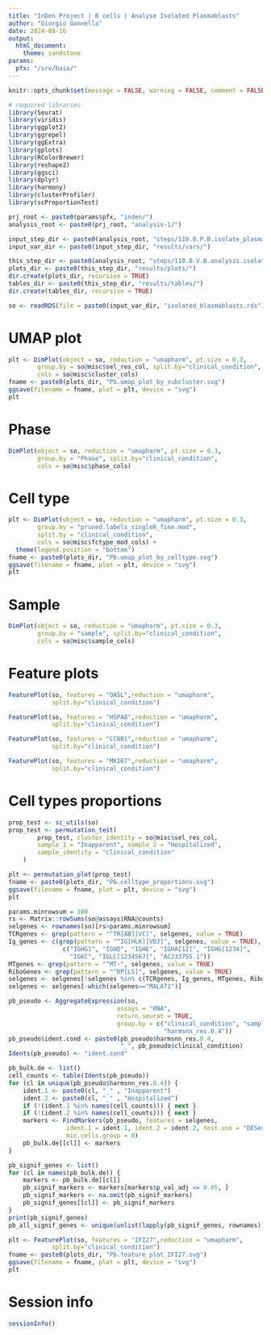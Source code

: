 ```yaml
---
title: "InDen Project | B cells | Analyse Isolated Plasmablasts"
author: "Giorgio Gonnella"
date: 2024-08-16
output:
  html_document:
    theme: sandstone
params:
  pfx: "/srv/baia/"
---
```


```r
knitr::opts_chunk$set(message = FALSE, warning = FALSE, comment = FALSE, echo = TRUE)

# required libraries
library(Seurat)
library(viridis)
library(ggplot2)
library(ggrepel)
library(ggExtra)
library(gplots)
library(RColorBrewer)
library(reshape2)
library(ggsci)
library(dplyr)
library(harmony)
library(clusterProfiler)
library(scProportionTest)

prj_root <- paste0(params$pfx, "inden/")
analysis_root <- paste0(prj_root, "analysis-1/")

input_step_dir <- paste0(analysis_root, "steps/110.0.P.B.isolate_plasmablasts/")
input_var_dir <- paste0(input_step_dir, "results/vars/")

this_step_dir <- paste0(analysis_root, "steps/110.0.V.B.analysis.isolated_plasmablasts/")
plots_dir <- paste0(this_step_dir, "results/plots/")
dir.create(plots_dir, recursive = TRUE)
tables_dir <- paste0(this_step_dir, "results/tables/")
dir.create(tables_dir, recursive = TRUE)

```

```r
so <- readRDS(file = paste0(input_var_dir, "isolated_blasmablasts.rds"))
```

# UMAP plot

```r
plt <- DimPlot(object = so, reduction = "umapharm", pt.size = 0.3,
        group.by = so@misc$sel_res_col, split.by="clinical_condition",
        cols = so@misc$cluster_cols)
fname <- paste0(plots_dir, "Pb.umap_plot_by_subcluster.svg")
ggsave(filename = fname, plot = plt, device = "svg")
plt
```

# Phase

```r
DimPlot(object = so, reduction = "umapharm", pt.size = 0.3,
        group.by = "Phase", split.by="clinical_condition",
        cols = so@misc$phase_cols)
```

# Cell type

```r
plt <- DimPlot(object = so, reduction = "umapharm", pt.size = 0.3,
        group.by = "pruned.labels_singleR_fine.mod",
        split.by = "clinical_condition",
        cols = so@misc$fctype_mod_cols) +
  theme(legend.position = "bottom")
fname <- paste0(plots_dir, "Pb.umap_plot_by_celltype.svg")
ggsave(filename = fname, plot = plt, device = "svg")
plt
```

# Sample

```r
DimPlot(object = so, reduction = "umapharm", pt.size = 0.3,
        group.by = "sample", split.by="clinical_condition",
        cols = so@misc$sample_cols)
```

# Feature plots

```r
FeaturePlot(so, features = "OASL",reduction = "umapharm",
            split.by="clinical_condition")
```

```r
FeaturePlot(so, features = "HSPA8",reduction = "umapharm",
            split.by="clinical_condition")
```

```r
FeaturePlot(so, features = "CCNB1",reduction = "umapharm",
            split.by="clinical_condition")
```

```r
FeaturePlot(so, features = "MKI67",reduction = "umapharm",
            split.by="clinical_condition")
```

# Cell types proportions

```r
prop_test <- sc_utils(so)
prop_test <- permutation_test(
        prop_test, cluster_identity = so@misc$sel_res_col,
        sample_1 = "Inapparent", sample_2 = "Hospitalized",
        sample_identity = "clinical_condition"
    )
```

```r
plt <- permutation_plot(prop_test)
fname <- paste0(plots_dir, "Pb.celltype_proportions.svg")
ggsave(filename = fname, plot = plt, device = "svg")
plt
```

```r
params.minrowsum = 100
rs <- Matrix::rowSums(so@assays$RNA@counts)
selgenes <- rownames(so)[rs>params.minrowsum]
TCRgenes <- grep(pattern = "^TR[AB][VC]", selgenes, value = TRUE)
Ig_genes <- c(grep(pattern = "^IG[HLK][VDJ]", selgenes, value = TRUE),
               c("IGHG1", "IGHD", "IGHE", "IGHA[12]", "IGHG[1234]",
                 "IGKC", "IGLC[1234567]", "AC233755.1"))
MTgenes <- grep(pattern = "^MT-", selgenes, value = TRUE)
RiboGenes <- grep(pattern = "^RP[LS]", selgenes, value = TRUE)
selgenes <- selgenes[!selgenes %in% c(TCRgenes, Ig_genes, MTgenes, RiboGenes)]
selgenes <- selgenes[-which(selgenes=="MALAT1")]
```

```r
pb_pseudo <- AggregateExpression(so,
                              assays = "RNA",
                              return.seurat = TRUE,
                              group.by = c("clinical_condition", "sample",
                                           "harmsnn_res.0.4"))
pb_pseudo$ident.cond <- paste0(pb_pseudo$harmsnn_res.0.4,
                               "_", pb_pseudo$clinical_condition)
Idents(pb_pseudo) <- "ident.cond"

pb_bulk.de <- list()
cell_counts <- table(Idents(pb_pseudo))
for (cl in unique(pb_pseudo$harmsnn_res.0.4)) {
    ident.1 <- paste0(cl, "_" , "Inapparent")
    ident.2 <- paste0(cl, "_" , "Hospitalized")
    if (!(ident.1 %in% names(cell_counts))) { next }
    if (!(ident.2 %in% names(cell_counts))) { next }
    markers <- FindMarkers(pb_pseudo, features = selgenes,
                ident.1 = ident.1, ident.2 = ident.2, test.use = "DESeq2",
                min.cells.group = 0)
    pb_bulk.de[[cl]] <- markers
}
```

```r
pb_signif_genes <- list()
for (cl in names(pb_bulk.de)) {
    markers <- pb_bulk.de[[cl]]
    pb_signif_markers <- markers[markers$p_val_adj <= 0.05, ]
    pb_signif_markers <- na.omit(pb_signif_markers)
    pb_signif_genes[[cl]] <- pb_signif_markers
}
print(pb_signif_genes)
pb_all_signif_genes <- unique(unlist(lapply(pb_signif_genes, rownames)))
```

```r
plt <- FeaturePlot(so, features = "IFI27",reduction = "umapharm",
            split.by="clinical_condition")
fname <- paste0(plots_dir, "Pb.feature_plot_IFI27.svg")
ggsave(filename = fname, plot = plt, device = "svg")
plt
```

# Session info

```r
sessionInfo()
```
